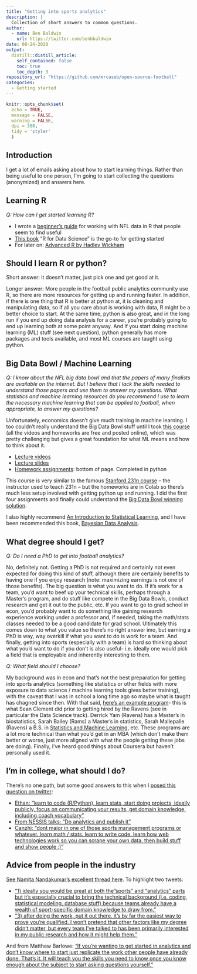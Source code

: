 ```yaml
---
title: "Getting into sports analytics"
description: |
  Collection of short answers to common questions.
author:
  - name: Ben Baldwin
    url: https://twitter.com/benbbaldwin
date: 08-24-2020
output:
  distill::distill_article:
    self_contained: false
    toc: true
    toc_depth: 3
repository_url: "https://github.com/mrcaseb/open-source-football"
categories:
  - Getting started
---
```


```r
knitr::opts_chunk$set(
  echo = TRUE, 
  message = FALSE, 
  warning = FALSE, 
  dpi = 300, 
  tidy = 'styler'
  )
```

## Introduction

I get a lot of emails asking about how to start learning things. Rather than being useful to one person, I'm going to start collecting the questions (anonymized) and answers here.

## Learning R

*Q: How can I get started learning R?*

* I wrote a [beginner's guide](https://mrcaseb.github.io/nflfastR/articles/beginners_guide.html) for working with NFL data in R that people seem to find useful
* [This book](https://r4ds.had.co.nz/index.html) "R for Data Science" is the go-to for getting started
* For later on: [Advanced R by Hadley Wickham](http://adv-r.had.co.nz/)

## Should I learn R or python?

Short answer: it doesn't matter, just pick one and get good at it.

Longer answer: More people in the football public analytics community use R, so there are more resources for getting up and running faster. In addition, if there is one thing that R is better at python at, it is cleaning and manipulating data, so if all you care about is working with data, R might be a better choice to start. At the same time, python is also great, and in the long run if you end up doing data analysis for a career, you're probably going to end up learning both at some point anyway. And if you start doing machine learning (ML) stuff (see next question), python generally has more packages and tools available, and most ML courses are taught using python.

## Big Data Bowl / Machine Learning

*Q: I know about the NFL big data bowl and that the papers of many finalists are available on the internet. But I believe that I lack the skills needed to understand those papers and use them to answer my questions. What statistics and machine learning resources do you recommend I use to learn the necessary machine learning that can be applied to football, when appropriate, to answer my questions?*

Unfortunately, economics doesn't give much training in machine learning. I too couldn't really understand the Big Data Bowl stuff until I took [this course](https://web.eecs.umich.edu/~justincj/teaching/eecs498/FA2019/) (all the videos and homeworks are free and posted online), which was pretty challenging but gives a great foundation for what ML means and how to think about it.

* [Lecture videos](https://www.youtube.com/playlist?list=PL5-TkQAfAZFbzxjBHtzdVCWE0Zbhomg7r)
* [Lecture slides](https://web.eecs.umich.edu/~justincj/teaching/eecs498/FA2019/schedule.html)
* [Homework assignments](https://web.eecs.umich.edu/~justincj/teaching/eecs498/FA2019/): bottom of page. Completed in python

This course is very similar to the famous [Stanford 231n course](http://cs231n.stanford.edu/) -- the instructor used to teach 231n -- but the homeworks are in Colab so there's much less setup involved with getting python up and running. I did the first four assignments and finally could understand the [Big Data Bowl winning solution](https://www.kaggle.com/c/nfl-big-data-bowl-2020/discussion/119400).

I also highly recommend [An Introduction to Statistical Learning](https://faculty.marshall.usc.edu/gareth-james/ISL/ISLR%20Seventh%20Printing.pdf), and I have been recommended this book, [Bayesian Data Analysis](http://www.stat.columbia.edu/~gelman/book/BDA3.pdf).

## What degree should I get?

*Q: Do I need a PhD to get into football analytics?*

No, definitely not. Getting a PhD is not required and certainly not even expected for doing this kind of stuff, although there are certainly benefits to having one if you enjoy research (note: maximizing earnings is not one of those benefits). The big question is what you want to do. If it's work for a team, you'd want to beef up your technical skills, perhaps through a Master's program, and do stuff like compete in the Big Data Bowls, conduct research and get it out to the public, etc. If you want to go to grad school in econ, you'd probably want to do something like gaining research experience working under a professor and, if needed, taking the math/stats classes needed to be a good candidate for grad school. Ultimately this comes down to what you value so there's no right answer imo, but earning a PhD is way, way overkill if what you want to do is work for a team. And finally, getting into sports (especially with a team) is hard so thinking about what you'd want to do if you don't is also useful- i.e. ideally one would pick a field that is employable and inherently interesting to them.

*Q: What field should I choose?*

My background was in econ and that's not the best preparation for getting into sports analytics (something like statistics or other fields with more exposure to data science / machine learning tools gives better training), with the caveat that I was in school a long time ago so maybe what is taught has chagned since then. With that said, [here's an example program](https://exploredegrees.stanford.edu/schoolofengineering/instituteforcomputationalandmathematicalengineering/#masterstext)- this is what Sean Clement did prior to getting hired by the Ravens (see in particular the Data Science track). Derrick Yam (Ravens) has a Master's in biostatistics, Sarah Bailey (Rams) a Master's in statistics, Sarah Mallepalle (Ravens) a B.S. in [Statistics and Machine Learning](http://coursecatalog.web.cmu.edu/previous/2017-2018/dietrichcollegeofhumanitiesandsocialsciences/departmentofstatistics/#:~:text=The%20Bachelor%20of%20Science%20in%20Statistics%20and%20Machine%20Learning%20is,the%20Department%20of%20Machine%20Learning.&text=The%20program%20is%20geared%20toward,and%20%22big%20data%22%20problems.), etc. These programs are a lot more technical than what you'd get in an MBA (which don't make them better or worse, just more aligned with what the people getting these jobs are doing). Finally, I've heard good things about Coursera but haven't personally used it.

## I'm in college, what should I do?

There's no one path, but some good answers to this when I [posed this question on twitter](https://twitter.com/benbbaldwin/status/1214553249832935429):

* [Ethan: "learn to code (R/Python), learn stats, start doing projects, ideally publicly, focus on communicating your results, get domain knowledge, including coach vocabulary"](https://twitter.com/ChiefsAnalytics/status/1214554410342371328)
* [From NESSIS talks: "Do analytics and publish it"](https://twitter.com/benbbaldwin/status/1214557447345586177)
* [Canzhi: "dont major in one of those sports management programs or whatever. learn math / stats. learn to write code. learn how web technologies work so you can scrape your own data. then build stuff and show people :)"](https://twitter.com/canzhiye/status/1214798427814424577)

## Advice from people in the industry

[See Namita Nandakumar's excellent thread here](https://twitter.com/nnstats/status/1232146533673553920). To highlight two tweets:

* ["1) ideally you would be great at both the "sports" and "analytics" parts but it's especially crucial to bring the technical background (i.e. coding, statistical modeling, database stuff) because teams already have a wealth of sport-specific domain knowledge to draw from."](https://twitter.com/nnstats/status/1232146697192603649)
* ["3) after doing the work, put it out there. it's by far the easiest way to prove you're qualified. I won't pretend that other factors like my degree didn't matter, but every team I've talked to has been primarily interested in my public research and how it might help them."](https://twitter.com/nnstats/status/1232147414133460994)

And from Matthew Barlowe: ["If you're wanting to get started in analytics and don't know where to start just replicate the work other people have already done. That's it. It will teach you the skills you need to know once you know enough about the subject to start asking questions yourself."](https://twitter.com/matthew_barlowe/status/1293325909202698241)

